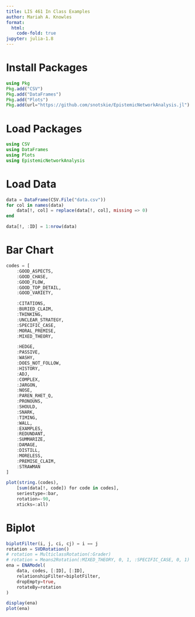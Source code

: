 ```yaml
---
title: LIS 461 In Class Examples
author: Mariah A. Knowles
format:
  html:
    code-fold: true
jupyter: julia-1.8
---
```


# Install Packages

```julia
using Pkg
Pkg.add("CSV")
Pkg.add("DataFrames")
Pkg.add("Plots")
Pkg.add(url="https://github.com/snotskie/EpistemicNetworkAnalysis.jl")
```

# Load Packages

```julia
using CSV
using DataFrames
using Plots
using EpistemicNetworkAnalysis
```

# Load Data

```julia
data = DataFrame(CSV.File("data.csv"))
for col in names(data)
    data[!, col] = replace(data[!, col], missing => 0)
end

data[!, :ID] = 1:nrow(data)
```

# Bar Chart

```julia
codes = [
    :GOOD_ASPECTS,
    :GOOD_CHASE,
    :GOOD_FLOW,
    :GOOD_TOP_DETAIL,
    :GOOD_VARIETY,

    :CITATIONS,
    :BURIED_CLAIM,
    :THINKING,
    :UNCLEAR_STRATEGY,
    :SPECIFIC_CASE,
    :MORAL_PREMISE,
    :MIXED_THEORY,

    :HEDGE,
    :PASSIVE,
    :WASHY,
    :DOES_NOT_FOLLOW,
    :HISTORY,
    :ADJ,
    :COMPLEX,
    :JARGON,
    :NOSE,
    :PAREN_RHET_Q,
    :PRONOUNS,
    :SHOULD,
    :SNARK,
    :TIMING,
    :WALL,
    :EXAMPLES,
    :REDUNDANT,
    :SUMMARIZE,
    :DAMAGE,
    :DISTILL,
    :MORELESS,
    :PREMISE_CLAIM,
    :STRAWMAN
]

plot(string.(codes),
    [sum(data[!, code]) for code in codes],
    seriestype=:bar,
    rotation=-90,
    xticks=:all)
```

# Biplot

```julia
biplotFilter(i, j, ci, cj) = i == j
rotation = SVDRotation()
# rotation = MulticlassRotation(:Grader)
# rotation = Means2Rotation(:MIXED_THEORY, 0, 1, :SPECIFIC_CASE, 0, 1)
ena = ENAModel(
    data, codes, [:ID], [:ID],
    relationshipFilter=biplotFilter,
    dropEmpty=true,
    rotateBy=rotation
)

display(ena)
plot(ena)
```
